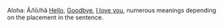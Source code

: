 Aloha: Ă/lō/hă  [[Hello]], [[Goodbye]], [[I love you]], numerous meanings depending on the placement in the sentence.